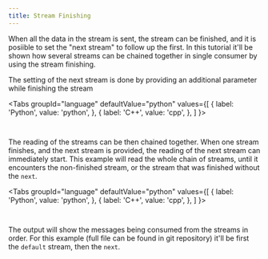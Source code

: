 ```yaml
---
title: Stream Finishing
---
```




When all the data in the stream is sent, the stream can be finished, and it is posiible to set the "next stream" to follow up the first. In this tutorial it'll be shown how several streams can be chained together in single consumer by using the stream finishing.

The setting of the next stream is done by providing an additional parameter while finishing the stream

<Tabs
  groupId="language"
  defaultValue="python"
  values={[
    { label: 'Python', value: 'python', },
    { label: 'C++', value: 'cpp', },
  ]
}>
<TabItem value="python">

```python content="./versioned_examples/version-21.12.0/python/next_stream.py" snippetTag="next_stream_set"
```

</TabItem>

<TabItem value="cpp">

```cpp content="./versioned_examples/version-21.12.0/cpp/next_stream.cpp" snippetTag="next_stream_set"
```

</TabItem>
</Tabs>

The reading of the streams can be then chained together. When one stream finishes, and the next stream is provided, the reading of the next stream can immediately start. This example will read the whole chain of streams, until it encounters the non-finished stream, or the stream that was finished without the ```next```.

<Tabs
  groupId="language"
  defaultValue="python"
  values={[
    { label: 'Python', value: 'python', },
    { label: 'C++', value: 'cpp', },
  ]
}>
<TabItem value="python">

```python content="./versioned_examples/version-21.12.0/python/next_stream.py" snippetTag="read_stream"
```

</TabItem>

<TabItem value="cpp">

```cpp content="./versioned_examples/version-21.12.0/cpp/next_stream.cpp" snippetTag="read_stream"
```

</TabItem>
</Tabs>

The output will show the messages being consumed from the streams in order. For this example (full file can be found in git repository) it'll be first the ```default``` stream, then the ```next```.
